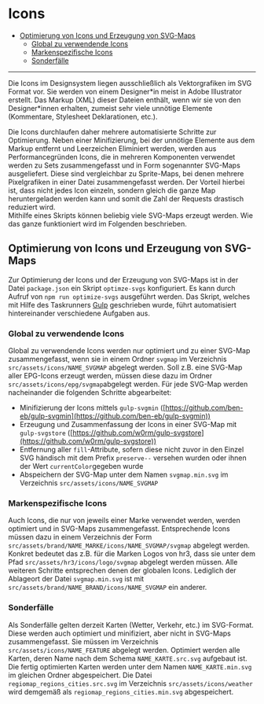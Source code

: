 
<Meta title="Grundlegendes/Icons" />

# Icons

-   [Optimierung von Icons und Erzeugung von SVG-Maps](#optimierung-von-icons-und-erzeugung-von-svg-maps)
    -   [Global zu verwendende Icons](#global-zu-verwendende-icons)
    -   [Markenspezifische Icons](#markenspezifische-icons)
    -   [Sonderfälle](#sonderfälle)

---

Die Icons im Designsystem liegen ausschließlich als Vektorgrafiken im SVG Format vor. Sie werden von einem Designer\*in meist in Adobe Illustrator erstellt.
Das Markup (XML) dieser Dateien enthält, wenn wir sie von den Designer\*innen erhalten, zumeist sehr viele unnötige Elemente (Kommentare, Stylesheet Deklarationen, etc.).

Die Icons durchlaufen daher mehrere automatisierte Schritte zur Optimierung. Neben einer Minifizierung, bei der unnötige Elemente aus dem Markup entfernt und Leerzeichen Eliminiert
werden, werden aus Performancegründen Icons, die in mehreren Komponenten verwendet werden zu Sets zusammengefasst und in Form sogenannter SVG-Maps ausgeliefert.
Diese sind vergleichbar zu Sprite-Maps, bei denen mehrere Pixelgrafiken in einer Datei zusammengefasst werden. Der Vorteil hierbei ist, dass nicht jedes Icon
einzeln, sondern gleich die ganze Map heruntergeladen werden kann und somit die Zahl der Requests drastisch reduziert wird.  
Mithilfe eines Skripts können beliebig viele SVG-Maps erzeugt werden. Wie das ganze funktioniert wird im Folgenden beschrieben.

## Optimierung von Icons und Erzeugung von SVG-Maps

Zur Optimierung der Icons und der Erzeugung von SVG-Maps ist in der Datei `package.json` ein Skript `optimze-svgs` konfiguriert. Es kann durch Aufruf von `npm run optimize-svgs`
ausgeführt werden. Das Skript, welches mit Hilfe des Taskrunners [Gulp](https://gulpjs.com/) geschrieben wurde, führt automatisiert hintereinander verschiedene Aufgaben aus.

### Global zu verwendende Icons

Global zu verwendende Icons werden nur optimiert und zu einer SVG-Map zusammengefasst, wenn sie in einem Ordner `svgmap` im Verzeichnis
`src/assets/icons/NAME_SVGMAP` abgelegt werden. Soll z.B. eine SVG-Map aller EPG-Icons erzeugt werden, müssen diese dazu im Ordner `src/assets/icons/epg/svgmap`abgelegt werden.
Für jede SVG-Map werden nacheinander die folgenden Schritte abgearbeitet:

-   Minifizierung der Icons mittels `gulp-svgmin` ([https://github.com/ben-eb/gulp-svgmin](https://github.com/ben-eb/gulp-svgmin))
-   Erzeugung und Zusammenfassung der Icons in einer SVG-Map mit `gulp-svgstore` ([https://github.com/w0rm/gulp-svgstore](https://github.com/w0rm/gulp-svgstore))
-   Entfernung aller `fill`-Attribute, sofern diese nicht zuvor in den Einzel SVG händisch mit dem Prefix `preserve--` versehen wurden oder ihnen der Wert `currentColor`gegeben wurde
-   Abspeichern der SVG-Map unter dem Namen `svgmap.min.svg` im Verzeichnis `src/assets/icons/NAME_SVGMAP`

### Markenspezifische Icons

Auch Icons, die nur von jeweils einer Marke verwendet werden, werden optimiert und in SVG-Maps zusammengefasst. Entsprechende Icons müssen dazu in einem Verzeichnis der
Form `src/assets/brand/NAME_MARKE/icons/NAME_SVGMAP/svgmap` abgelegt werden. Konkret bedeutet das z.B. für die Marken Logos von hr3, dass sie unter dem Pfad
`src/assets/hr3/icons/logo/svgmap` abgelegt werden müssen. Alle weiteren Schritte entsprechen denen der globalen Icons. Lediglich der Ablageort der Datei
`svgmap.min.svg` ist mit `src/assets/brand/NAME_BRAND/icons/NAME_SVGMAP` ein anderer.

### Sonderfälle

Als Sonderfälle gelten derzeit Karten (Wetter, Verkehr, etc.) im SVG-Format. Diese werden auch optimiert und minifiziert, aber nicht in SVG-Maps zusammengefasst.
Sie müssen im Verzeichnis `src/assets/icons/NAME_FEATURE` abgelegt werden. Optimiert werden alle Karten, deren Name nach dem Schema `NAME_KARTE.src.svg` aufgebaut ist.
Die fertig optimierten Karten werden unter dem Namen `NAME_KARTE.min.svg` im gleichen Ordner abgespeichert. Die Datei `regiomap_regions_cities.src.svg` im Verzeichnis
`src/assets/icons/weather` wird demgemäß als `regiomap_regions_cities.min.svg` abgespeichert.
